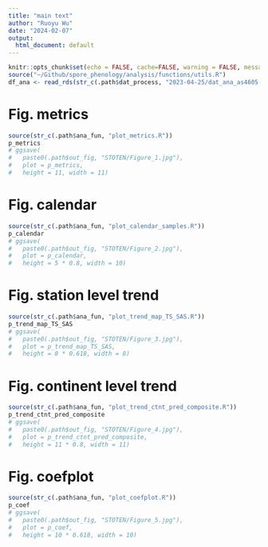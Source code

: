 ```yaml
---
title: "main text"
author: "Ruoyu Wu"
date: "2024-02-07"
output:
  html_document: default
---
```


```r
knitr::opts_chunk$set(echo = FALSE, cache=FALSE, warning = FALSE, message = FALSE, process=FALSE)
source("~/Github/spore_phenology/analysis/functions/utils.R")
df_ana <- read_rds(str_c(.path$dat_process, "2023-04-25/dat_ana_as4605.rds"))
```

# Fig. metrics
```r
source(str_c(.path$ana_fun, "plot_metrics.R"))
p_metrics
# ggsave(
#   paste0(.path$out_fig, "STOTEN/Figure_1.jpg"),
#   plot = p_metrics,
#   height = 11, width = 11)
```

# Fig. calendar
```r
source(str_c(.path$ana_fun, "plot_calendar_samples.R"))
p_calendar
# ggsave(
#   paste0(.path$out_fig, "STOTEN/Figure_2.jpg"),
#   plot = p_calendar,
#   height = 5 * 0.8, width = 10)
```

# Fig. station level trend
```r
source(str_c(.path$ana_fun, "plot_trend_map_TS_SAS.R"))
p_trend_map_TS_SAS
# ggsave(
#   paste0(.path$out_fig, "STOTEN/Figure_3.jpg"),
#   plot = p_trend_map_TS_SAS,
#   height = 8 * 0.618, width = 8)
```

# Fig. continent level trend
```r
source(str_c(.path$ana_fun, "plot_trend_ctnt_pred_composite.R"))
p_trend_ctnt_pred_composite
# ggsave(
#   paste0(.path$out_fig, "STOTEN/Figure_4.jpg"),
#   plot = p_trend_ctnt_pred_composite,
#   height = 11 * 0.8, width = 11)
```

# Fig. coefplot
```r
source(str_c(.path$ana_fun, "plot_coefplot.R"))
p_coef
# ggsave(
#   paste0(.path$out_fig, "STOTEN/Figure_5.jpg"),
#   plot = p_coef,
#   height = 10 * 0.618, width = 10)
```